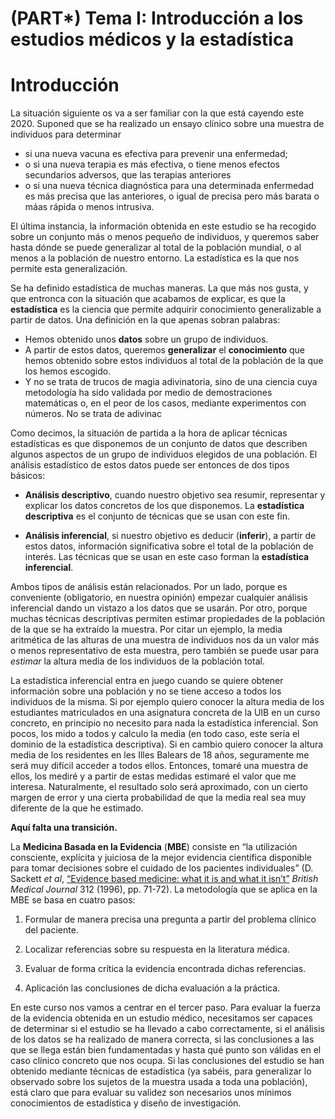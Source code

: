 
# (PART\*) Tema I: Introducción a los estudios médicos y la estadística  {-}


# Introducción

La situación siguiente os va a ser familiar con la que está cayendo este 2020. Suponed que se ha realizado un ensayo clínico sobre una muestra de individuos para determinar

* si una nueva vacuna es efectiva para prevenir una enfermedad;
* o si una nueva terapia es más efectiva, o tiene menos efectos secundarios adversos, que las terapias anteriores
* o si una nueva técnica diagnóstica para una determinada enfermedad es más precisa que las anteriores, o igual de precisa pero más barata o máas rápida o menos intrusiva.

El última instancia, la información obtenida en este estudio se ha recogido sobre un conjunto más o menos pequeño de individuos, y queremos saber hasta dónde se puede generalizar al total de la población mundial, o al menos a la población de nuestro entorno.  La estadística es la que nos permite esta generalización.

Se ha definido estadística de muchas maneras. La que más nos gusta, y que entronca con la situación que acabamos de explicar, es que la **estadística** es la ciencia que permite adquirir conocimiento generalizable a partir de datos. Una definición en la que apenas sobran palabras:

* Hemos obtenido unos **datos** sobre un grupo de individuos.
* A partir de estos datos, queremos **generalizar** el **conocimiento** que hemos obtenido sobre estos individuos al total de la población de la que los hemos escogido.
* Y no se trata de trucos de magia adivinatoria, sino de una ciencia cuya metodología ha sido validada por medio de demostraciones matemáticas o, en el peor de los casos, mediante experimentos con números. No se trata de adivinac

Como decimos, la situación de partida a la hora de aplicar técnicas estadísticas es que disponemos de un conjunto de datos que describen algunos aspectos de un grupo de individuos elegidos de una población. El análisis estadístico de estos datos puede ser entonces de dos tipos básicos:

*  **Análisis descriptivo**, cuando nuestro objetivo sea resumir, representar y explicar los datos concretos de los que disponemos. La **estadística descriptiva**  es el conjunto de técnicas que se usan con este fin. 

* **Análisis inferencial**, si nuestro objetivo es deducir  (**inferir**),  a partir de estos datos, información significativa sobre el total de la población de interés.  Las técnicas que se usan en este caso forman la **estadística inferencial**.

Ambos tipos de análisis están relacionados. Por un lado, porque es conveniente (obligatorio, en nuestra opinión) empezar cualquier análisis inferencial dando un vistazo a los datos que se usarán. Por otro, porque muchas técnicas descriptivas permiten estimar propiedades de la población de la que se ha extraído la muestra. Por citar un ejemplo, la media aritmética de las alturas de una muestra de individuos nos da un valor  más o menos representativo de esta muestra, pero también se puede usar para *estimar*  la altura media de los individuos de la población total.

La estadística inferencial entra en juego cuando se quiere obtener información sobre una población y no se tiene acceso a todos los individuos de la misma. Si por ejemplo quiero conocer la altura media  de los estudiantes matriculados en una asignatura concreta de la UIB en un curso concreto, en principio no necesito para nada la estadística inferencial. Son pocos, los mido a todos y calculo la media (en todo caso, este sería el dominio de la estadística descriptiva).  Si en cambio quiero conocer la altura media de los residentes en les Illes Balears de 18 años, seguramente me será muy difícil acceder a todos ellos. Entonces, tomaré una muestra de ellos, los mediré y a partir de estas medidas estimaré el valor que me interesa. Naturalmente, el resultado solo será aproximado, con un cierto margen de error y una cierta probabilidad de que la media real sea muy diferente de la que he estimado.

**Aquí falta una transición.**

La **Medicina Basada en la Evidencia** (**MBE**) consiste  en "la utilización consciente, explícita y juiciosa de la mejor evidencia científica disponible para tomar decisiones sobre el cuidado de los pacientes individuales" (D. Sackett *et al*, ["Evidence based medicine: what it is and what it isn't"](https://www.ncbi.nlm.nih.gov/pmc/articles/PMC2349778/pdf/bmj00524-0009.pdf) *British Medical Journal* 312 (1996), pp. 71-72). La metodología que se aplica en la MBE se basa en cuatro pasos:

1.  Formular de manera precisa una pregunta a partir del problema clínico del paciente.

1. Localizar referencias sobre su respuesta en la literatura médica.

1. Evaluar de forma crítica la evidencia encontrada dichas referencias.

1. Aplicación las conclusiones de dicha evaluación a la práctica.

En este curso nos vamos a centrar en el tercer paso.  Para evaluar la fuerza de la evidencia obtenida  en un estudio médico, necesitamos ser capaces de determinar si el estudio se ha llevado a cabo correctamente, si el análisis de los datos se ha realizado de manera correcta, si las conclusiones a las que se llega están bien fundamentadas y hasta qué punto son válidas en el caso clínico concreto que nos ocupa. Si las conclusiones del estudio se han obtenido mediante técnicas de estadística (ya sabéis, para generalizar lo observado sobre los sujetos de la muestra usada a toda una población), está claro que para evaluar su validez son necesarios unos mínimos conocimientos de estadística y diseño de investigación.






